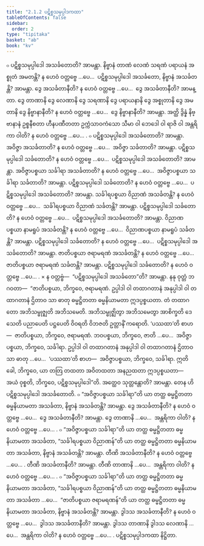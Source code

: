 ```yaml
---
title: "2.1.2 ပဋိစ္စသမုပ္ပါဒကထာ"
tableOfContents: false
sidebar:
  order: 2
type: "tipitaka"
basket: "ab"
book: "kv"
---
```



<DynamicBreadcrumb />

<Division number="448" book="kv" e="ch" v="32" p="240">

<Paragraph number="1552" book="kv">
๐ ပဋိစ္စသမုပ္ပါဒေါ အသင်္ခတောတိ? အာမန္တာ. နိဗ္ဗာနံ တာဏံ လေဏံ သရဏံ ပရာယနံ အစ္စုတံ အမတန္တိ? န ဟေဝံ ဝတ္တဗ္ဗေ …ပေ…  ပဋိစ္စသမုပ္ပါဒေါ အသင်္ခတော, နိဗ္ဗာနံ အသင်္ခတန္တိ? အာမန္တာ. ဒွေ အသင်္ခတာနီတိ? န ဟေဝံ ဝတ္တဗ္ဗေ …ပေ…  ဒွေ အသင်္ခတာနီတိ? အာမန္တာ. ဒွေ တာဏာနိ ဒွေ လေဏာနိ ဒွေ သရဏာနိ ဒွေ ပရာယနာနိ ဒွေ အစ္စုတာနိ ဒွေ အမတာနိ ဒွေ နိဗ္ဗာနာနီတိ? န ဟေဝံ ဝတ္တဗ္ဗေ …ပေ…  ဒွေ နိဗ္ဗာနာနီတိ? အာမန္တာ. အတ္ထိ ဒွိန္နံ နိဗ္ဗာနာနံ ဥစ္စနီစတာ ဟီနပဏီတတာ ဥက္ကံသာဝကံသော သီမာ ဝါ ဘေဒေါ ဝါ ရာဇိ ဝါ အန္တရိကာ ဝါတိ? န ဟေဝံ ဝတ္တဗ္ဗေ …ပေ… .
</Paragraph>

</Division>
<Division number="449" book="kv" e="ch" v="32" p="240">

<Paragraph number="1553" book="kv">
๐ ပဋိစ္စသမုပ္ပါဒေါ အသင်္ခတောတိ? အာမန္တာ. အဝိဇ္ဇာ အသင်္ခတာတိ? န ဟေဝံ ဝတ္တဗ္ဗေ …ပေ…  အဝိဇ္ဇာ သင်္ခတာတိ? အာမန္တာ. ပဋိစ္စသမုပ္ပါဒေါ သင်္ခတောတိ? န ဟေဝံ ဝတ္တဗ္ဗေ …ပေ…  ပဋိစ္စသမုပ္ပါဒေါ အသင်္ခတောတိ? အာမန္တာ. အဝိဇ္ဇာပစ္စယာ သင်္ခါရာ အသင်္ခတာတိ? န ဟေဝံ ဝတ္တဗ္ဗေ …ပေ…  အဝိဇ္ဇာပစ္စယာ သင်္ခါရာ သင်္ခတာတိ? အာမန္တာ. ပဋိစ္စသမုပ္ပါဒေါ သင်္ခတောတိ? န ဟေဝံ ဝတ္တဗ္ဗေ …ပေ…  ပဋိစ္စသမုပ္ပါဒေါ အသင်္ခတောတိ? အာမန္တာ. သင်္ခါရပစ္စယာ ဝိညာဏံ အသင်္ခတန္တိ? န ဟေဝံ ဝတ္တဗ္ဗေ …ပေ…  သင်္ခါရပစ္စယာ ဝိညာဏံ သင်္ခတန္တိ? အာမန္တာ. ပဋိစ္စသမုပ္ပါဒေါ သင်္ခတောတိ? န ဟေဝံ ဝတ္တဗ္ဗေ …ပေ…  ပဋိစ္စသမုပ္ပါဒေါ အသင်္ခတောတိ? အာမန္တာ. ဝိညာဏပစ္စယာ နာမရူပံ အသင်္ခတန္တိ? န ဟေဝံ ဝတ္တဗ္ဗေ …ပေ…  ဝိညာဏပစ္စယာ နာမရူပံ သင်္ခတန္တိ? အာမန္တာ. ပဋိစ္စသမုပ္ပါဒေါ သင်္ခတောတိ? န ဟေဝံ ဝတ္တဗ္ဗေ …ပေ…  ပဋိစ္စသမုပ္ပါဒေါ အသင်္ခတောတိ? အာမန္တာ. ဇာတိပစ္စယာ ဇရာမရဏံ အသင်္ခတန္တိ? န ဟေဝံ ဝတ္တဗ္ဗေ …ပေ…  ဇာတိပစ္စယာ ဇရာမရဏံ သင်္ခတန္တိ? အာမန္တာ. ပဋိစ္စသမုပ္ပါဒေါ သင်္ခတောတိ? န ဟေဝံ ဝတ္တဗ္ဗေ …ပေ… .
</Paragraph>

</Division>
<Division number="450" book="kv" e="ch" v="32" p="241">

<Paragraph number="1554" book="kv">
× န ဝတ္တဗ္ဗံ—  “ပဋိစ္စသမုပ္ပါဒေါ အသင်္ခတော”တိ? အာမန္တာ. နနု ဝုတ္တံ ဘဂဝတာ—  “ဇာတိပစ္စယာ, ဘိက္ခဝေ, ဇရာမရဏံ. ဥပ္ပါဒါ ဝါ တထာဂတာနံ အနုပ္ပါဒါ ဝါ တထာဂတာနံ ဌိတာဝ သာ ဓာတု ဓမ္မဋ္ဌိတတာ ဓမ္မနိယာမတာ ဣဒပ္ပစ္စယတာ. တံ တထာဂတော အဘိသမ္ဗုဇ္ဈတိ အဘိသမေတိ. အဘိသမ္ဗုဇ္ဈိတွာ အဘိသမေတွာ အာစိက္ခတိ ဒေသေတိ ပညာပေတိ ပဋ္ဌပေတိ ဝိဝရတိ ဝိဘဇတိ ဥတ္တာနိံ ကရောတိ. ‘ပဿထာ’တိ စာဟ—  ဇာတိပစ္စယာ, ဘိက္ခဝေ, ဇရာမရဏံ. ဘဝပစ္စယာ, ဘိက္ခဝေ, ဇာတိ …ပေ…  အဝိဇ္ဇာပစ္စယာ, ဘိက္ခဝေ, သင်္ခါရာ. ဥပ္ပါဒါ ဝါ တထာဂတာနံ အနုပ္ပါဒါ ဝါ တထာဂတာနံ ဌိတာဝ သာ ဓာတု …ပေ…  ‘ပဿထာ’တိ စာဟ—  အဝိဇ္ဇာပစ္စယာ, ဘိက္ခဝေ, သင်္ခါရာ. ဣတိ ခေါ, ဘိက္ခဝေ, ယာ တတြ တထတာ အဝိတထတာ အနညထတာ ဣဒပ္ပစ္စယတာ—  အယံ ဝုစ္စတိ, ဘိက္ခဝေ, ပဋိစ္စသမုပ္ပါဒေါ”တိ. အတ္ထေဝ သုတ္တန္တောတိ? အာမန္တာ. တေန ဟိ ပဋိစ္စသမုပ္ပါဒေါ အသင်္ခတောတိ.
</Paragraph>

</Division>
<Division number="451" book="kv" e="ch" v="32" p="241">

<Paragraph number="1555" book="kv">
๐ “အဝိဇ္ဇာပစ္စယာ သင်္ခါရာ”တိ ယာ တတ္ထ ဓမ္မဋ္ဌိတတာ ဓမ္မနိယာမတာ အသင်္ခတာ, နိဗ္ဗာနံ အသင်္ခတန္တိ? အာမန္တာ. ဒွေ အသင်္ခတာနီတိ? န ဟေဝံ ဝတ္တဗ္ဗေ …ပေ…  ဒွေ အသင်္ခတာနီတိ? အာမန္တာ. ဒွေ တာဏာနိ …ပေ…  အန္တရိကာ ဝါတိ? န ဟေဝံ ဝတ္တဗ္ဗေ …ပေ… .
</Paragraph>

<Paragraph number="1556" book="kv">
๐ “အဝိဇ္ဇာပစ္စယာ သင်္ခါရာ”တိ ယာ တတ္ထ ဓမ္မဋ္ဌိတတာ ဓမ္မနိယာမတာ အသင်္ခတာ, “သင်္ခါရပစ္စယာ ဝိညာဏန်”တိ ယာ တတ္ထ ဓမ္မဋ္ဌိတတာ ဓမ္မနိယာမတာ အသင်္ခတာ, နိဗ္ဗာနံ အသင်္ခတန္တိ? အာမန္တာ. တီဏိ အသင်္ခတာနီတိ? န ဟေဝံ ဝတ္တဗ္ဗေ …ပေ… . တီဏိ အသင်္ခတာနီတိ? အာမန္တာ. တီဏိ တာဏာနိ …ပေ…  အန္တရိကာ ဝါတိ? န ဟေဝံ ဝတ္တဗ္ဗေ …ပေ… .
</Paragraph>

<Paragraph number="1557" book="kv">
๐ “အဝိဇ္ဇာပစ္စယာ သင်္ခါရာ”တိ ယာ တတ္ထ ဓမ္မဋ္ဌိတတာ ဓမ္မနိယာမတာ အသင်္ခတာ, “သင်္ခါရပစ္စယာ ဝိညာဏန်”တိ ယာ တတ္ထ ဓမ္မဋ္ဌိတတာ ဓမ္မနိယာမတာ အသင်္ခတာ …ပေ…  “ဇာတိပစ္စယာ ဇရာမရဏန်”တိ ယာ တတ္ထ ဓမ္မဋ္ဌိတတာ ဓမ္မနိယာမတာ အသင်္ခတာ, နိဗ္ဗာနံ အသင်္ခတန္တိ? အာမန္တာ. ဒွါဒသ အသင်္ခတာနီတိ? န ဟေဝံ ဝတ္တဗ္ဗေ …ပေ…  ဒွါဒသ အသင်္ခတာနီတိ? အာမန္တာ. ဒွါဒသ တာဏာနိ ဒွါဒသ လေဏာနိ …ပေ…  အန္တရိကာ ဝါတိ? န ဟေဝံ ဝတ္တဗ္ဗေ …ပေ… .

</Paragraph>
</Division>

<Paragraph number="1558" type="center" book="kv">
ပဋိစ္စသမုပ္ပါဒကထာ နိဋ္ဌိတာ.
</Paragraph>